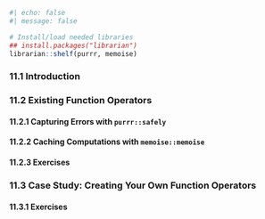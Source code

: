 
```r
#| echo: false
#| message: false

# Install/load needed libraries
## install.packages("librarian")
librarian::shelf(purrr, memoise)
```

### 11.1 Introduction


### 11.2 Existing Function Operators

#### 11.2.1 Capturing Errors with `purrr::safely`


#### 11.2.2 Caching Computations with `memoise::memoise`


#### 11.2.3 Exercises


### 11.3 Case Study: Creating Your Own Function Operators


#### 11.3.1 Exercises


